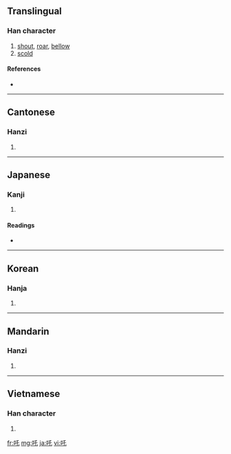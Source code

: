 {{also|咤}}
==Translingual==

===Han character===
{{Han char|rn=30|rad=口|as=03|sn=6|four=6201<sub>4</sub>|canj=口竹心 (RHP)}}

# [[shout]], [[roar]], [[bellow]]
# [[scold]]

====References====
* {{Han ref|kx=0176.050|dkj=03302|dj=0394.010|hdz=10579.060|uh=5412|ud=21522|bh=A65C|bd=42588}}

----

==Cantonese==

===Hanzi===
{{yue-hanzi|jyut=|y=ja1|sim=咤}}

# {{defn|Cantonese|sort=口03}}

----

==Japanese==

===Kanji===
{{ja-kanji|grade=|rs=口03}}

# {{defn|Japanese}}

====Readings====
* {{ja-readings|on=[[た]] (ta)|kun=}}

----

==Korean==

===Hanja===
{{ko-hanja|hangeul=[[타]], [[탁]]|rv=ta, tak|mr=t'a, t'ak}}

# {{defn|Korean|sort=口03}}

----

==Mandarin==

===Hanzi===
{{cmn-hanzi|sim=咤|pin=[[zhà]] ([[zha4]])|wg=cha<sup>4</sup>}}

# {{defn|Mandarin|sort=口03}}

----

==Vietnamese==

===Han character===
{{vi-hantu|[[xá]], [[cha]], [[chá]], [[sá]]|rs=口03}}

# {{defn|Vietnamese|sort=口03}}

[[fr:吒]]
[[mg:吒]]
[[ja:吒]]
[[vi:吒]]